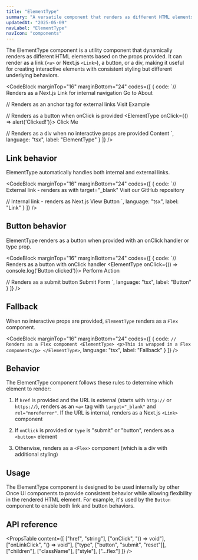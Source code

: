 ```yaml
---
title: "ElementType"
summary: "A versatile component that renders as different HTML elements based on provided props."
updatedAt: "2025-05-09"
navLabel: "ElementType"
navIcon: "components"
---
```


The ElementType component is a utility component that dynamically renders as different HTML elements based on the props provided. It can render as a link (`<a>` or Next.js `<Link>`), a button, or a div, making it useful for creating interactive elements with consistent styling but different underlying behaviors.

<CodeBlock
  marginTop="16"
  marginBottom="24"
  codes={[
    {
      code:
`// Renders as a Next.js Link for internal navigation
<ElementType href="/about">
    Go to About
</ElementType>

// Renders as an anchor tag for external links
<ElementType href="https://example.com">
    Visit Example
</ElementType>

// Renders as a button when onClick is provided
<ElementType onClick={() => alert('Clicked!')}>
    Click Me
</ElementType>

// Renders as a div when no interactive props are provided
<ElementType className="container">
    Content
</ElementType>`,
      language: "tsx",
      label: "ElementType"
    }
  ]}
/>

## Link behavior

ElementType automatically handles both internal and external links.

<CodeBlock
  marginTop="16"
  marginBottom="24"
  codes={[
    {
      code:
`// External link - renders as <a> with target="_blank"
<ElementType href="https://github.com/once-ui-systems">
    Visit our GitHub repository
</ElementType>

// Internal link - renders as Next.js <Link>
<ElementType href="/components/button">
    View Button
</ElementType>`,
      language: "tsx",
      label: "Link"
    }
  ]}
/>

## Button behavior

ElementType renders as a button when provided with an onClick handler or type prop.

<CodeBlock
  marginTop="16"
  marginBottom="24"
  codes={[
    {
      code:
`// Renders as a button with onClick handler
<ElementType onClick={() => console.log('Button clicked')}>
    Perform Action
</ElementType>

// Renders as a submit button
<ElementType type="submit">
    Submit Form
</ElementType>`,
      language: "tsx",
      label: "Button"
    }
  ]}
/>

## Fallback

When no interactive props are provided, `ElementType` renders as a `Flex` component.

<CodeBlock
  marginTop="16"
  marginBottom="24"
  codes={[
    {
      code:
`// Renders as a Flex component
<ElementType>
    <p>This is wrapped in a Flex component</p>
</ElementType>`,
      language: "tsx",
      label: "Fallback"
    }
  ]}
/>

## Behavior

The ElementType component follows these rules to determine which element to render:

1. If `href` is provided and the URL is external (starts with `http://` or `https://`), renders as an `<a>` tag with `target="_blank"` and `rel="noreferrer"`. If the URL is internal, renders as a Next.js `<Link>` component

2. If `onClick` is provided or `type` is "submit" or "button", renders as a `<button>` element

3. Otherwise, renders as a `<Flex>` component (which is a div with additional styling)

## Usage

The ElementType component is designed to be used internally by other Once UI components to provide consistent behavior while allowing flexibility in the rendered HTML element. For example, it's used by the `Button` component to enable both link and button behaviors.

## API reference

<PropsTable
  content={[
    ["href", "string"],
    ["onClick", "() => void"],
    ["onLinkClick", "() => void"],
    ["type", ["button", "submit", "reset"]],
    ["children"],
    ["className"],
    ["style"],
    ["...flex"]
  ]}
/>